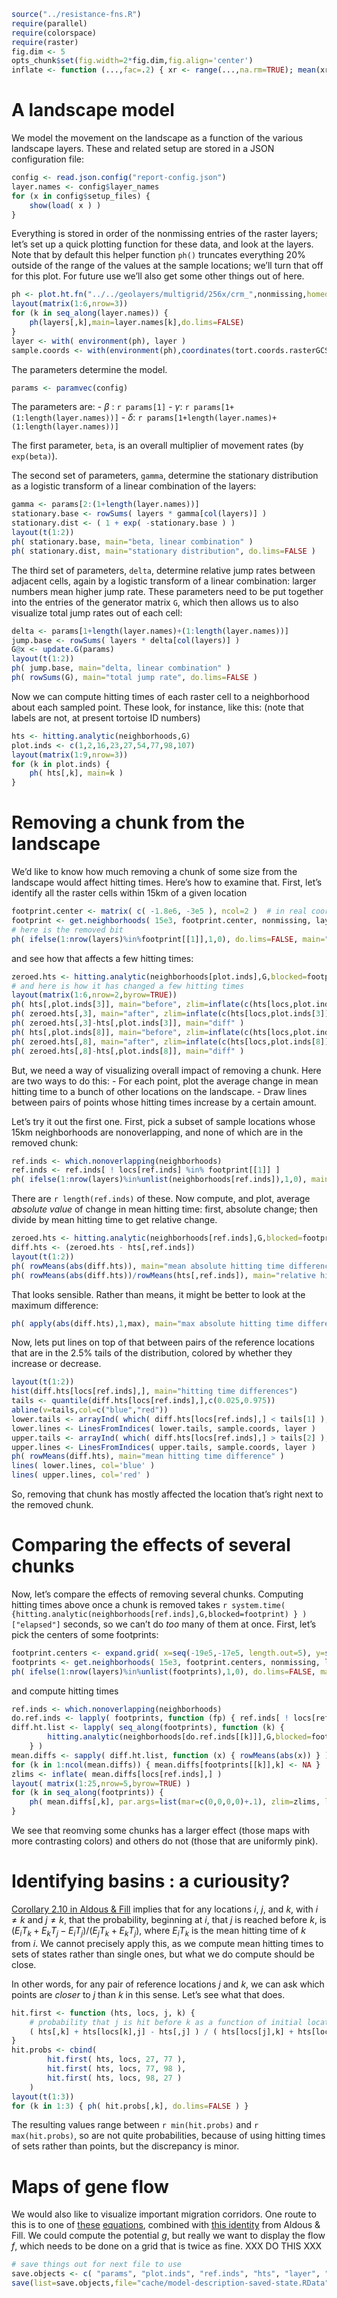 ```r
source("../resistance-fns.R")
require(parallel)
require(colorspace)
require(raster)
fig.dim <- 5
opts_chunk$set(fig.width=2*fig.dim,fig.align='center')
inflate <- function (...,fac=.2) { xr <- range(...,na.rm=TRUE); mean(xr) + (1+fac) * (xr-mean(xr)) }
```



A landscape model
=================

We model the movement on the landscape as a function of the various landscape layers.
These and related setup are stored in a JSON configuration file:

```r
config <- read.json.config("report-config.json")
layer.names <- config$layer_names
for (x in config$setup_files) {
    show(load( x ) )
}
```

Everything is stored in order of the nonmissing entries of the raster layers;
let's set up a quick plotting function for these data,
and look at the layers.
Note that by default this helper function `ph()` truncates everything 20% outside of the range
of the values at the sample locations; we'll turn that off for this plot.
For future use we'll also get some other things out of here.

```r
ph <- plot.ht.fn("../../geolayers/multigrid/256x/crm_",nonmissing,homedir="../..",default.par.args=list(mar=c(3,3,3,3)+.1))
layout(matrix(1:6,nrow=3))
for (k in seq_along(layer.names)) {
    ph(layers[,k],main=layer.names[k],do.lims=FALSE)
}
layer <- with( environment(ph), layer )
sample.coords <- with(environment(ph),coordinates(tort.coords.rasterGCS))
```

The parameters determine the model.
```r
params <- paramvec(config)
```
The parameters are:
- $\beta$ : `r params[1]`
- $\gamma$: `r params[1+(1:length(layer.names))]`
- $\delta$: `r params[1+length(layer.names)+(1:length(layer.names))]`

The first parameter, `beta`, is an overall multiplier of movement rates (by `exp(beta)`).

The second set of parameters, `gamma`, determine the stationary distribution as a logistic transform
of a linear combination of the layers:
```r
gamma <- params[2:(1+length(layer.names))]
stationary.base <- rowSums( layers * gamma[col(layers)] )
stationary.dist <- ( 1 + exp( -stationary.base ) )
layout(t(1:2))
ph( stationary.base, main="beta, linear combination" )
ph( stationary.dist, main="stationary distribution", do.lims=FALSE )
```

The third set of parameters, `delta`,
determine relative jump rates between adjacent cells,
again by a logistic transform of a linear combination:
larger numbers mean higher jump rate.
These parameters need to be put together into the entries of the generator matrix `G`,
which then allows us to also visualize total jump rates out of each cell:
```r
delta <- params[1+length(layer.names)+(1:length(layer.names))]
jump.base <- rowSums( layers * delta[col(layers)] )
G@x <- update.G(params)
layout(t(1:2))
ph( jump.base, main="delta, linear combination" )
ph( rowSums(G), main="total jump rate", do.lims=FALSE )
```

Now we can compute hitting times of each raster cell to a neighborhood about each sampled point.
These look, for instance, like this:
(note that labels are not, at present tortoise ID numbers)
```r
hts <- hitting.analytic(neighborhoods,G)
plot.inds <- c(1,2,16,23,27,54,77,98,107)
layout(matrix(1:9,nrow=3))
for (k in plot.inds) {
    ph( hts[,k], main=k )
}
```


Removing a chunk from the landscape
===================================

We'd like to know how much removing a chunk of some size from the landscape would affect hitting times.
Here's how to examine that.
First, let's identify all the raster cells within 15km of a given location
```r
footprint.center <- matrix( c( -1.8e6, -3e5 ), ncol=2 )  # in real coordinates
footprint <- get.neighborhoods( 15e3, footprint.center, nonmissing, layer )
# here is the removed bit
ph( ifelse(1:nrow(layers)%in%footprint[[1]],1,0), do.lims=FALSE, main="removed bit", legend=FALSE )
```
and see how that affects a few hitting times:
```r
zeroed.hts <- hitting.analytic(neighborhoods[plot.inds],G,blocked=footprint)
# and here is how it has changed a few hitting times
layout(matrix(1:6,nrow=2,byrow=TRUE))
ph( hts[,plot.inds[3]], main="before", zlim=inflate(c(hts[locs,plot.inds[3]],zeroed.hts[locs,3])) )
ph( zeroed.hts[,3], main="after", zlim=inflate(c(hts[locs,plot.inds[3]],zeroed.hts[locs,3])) )
ph( zeroed.hts[,3]-hts[,plot.inds[3]], main="diff" )
ph( hts[,plot.inds[8]], main="before", zlim=inflate(c(hts[locs,plot.inds[8]],zeroed.hts[locs,8])) )
ph( zeroed.hts[,8], main="after", zlim=inflate(c(hts[locs,plot.inds[8]],zeroed.hts[locs,8])) )
ph( zeroed.hts[,8]-hts[,plot.inds[8]], main="diff" )
```

But, we need a way of visualizing overall impact of removing a chunk.
Here are two ways to do this:
- For each point, plot the average change in mean hitting time to a bunch of other locations on the landscape.
- Draw lines between pairs of points whose hitting times increase by a certain amount.

Let's try it out the first one.
First, pick a subset of sample locations whose 15km neighborhoods are nonoverlapping,
and none of which are in the removed chunk:
```r
ref.inds <- which.nonoverlapping(neighborhoods)
ref.inds <- ref.inds[ ! locs[ref.inds] %in% footprint[[1]] ]
ph( ifelse(1:nrow(layers)%in%unlist(neighborhoods[ref.inds]),1,0), main="reference locations" )
```
There are `r length(ref.inds)` of these.
Now compute, and plot, average *absolute value* of change in mean hitting time:
first, absolute change; then divide by mean hitting time to get relative change.
```r
zeroed.hts <- hitting.analytic(neighborhoods[ref.inds],G,blocked=footprint)
diff.hts <- (zeroed.hts - hts[,ref.inds])
layout(t(1:2))
ph( rowMeans(abs(diff.hts)), main="mean absolute hitting time difference" )
ph( rowMeans(abs(diff.hts))/rowMeans(hts[,ref.inds]), main="relative hitting time difference" )
```
That looks sensible.  Rather than means, it might be better to look at the maximum difference:
```r
ph( apply(abs(diff.hts),1,max), main="max absolute hitting time difference" )
```

Now, lets put lines on top of that between pairs of the reference locations
that are in the 2.5% tails of the distribution,
colored by whether they increase or decrease.
```r
layout(t(1:2))
hist(diff.hts[locs[ref.inds],], main="hitting time differences")
tails <- quantile(diff.hts[locs[ref.inds],],c(0.025,0.975))
abline(v=tails,col=c("blue","red"))
lower.tails <- arrayInd( which( diff.hts[locs[ref.inds],] < tails[1] ), .dim=dim(diff.hts[locs[ref.inds],]) )
lower.lines <- LinesFromIndices( lower.tails, sample.coords, layer )
upper.tails <- arrayInd( which( diff.hts[locs[ref.inds],] > tails[2] ), .dim=dim(diff.hts[locs[ref.inds],]) )
upper.lines <- LinesFromIndices( upper.tails, sample.coords, layer )
ph( rowMeans(diff.hts), main="mean hitting time difference" )
lines( lower.lines, col='blue' )
lines( upper.lines, col='red' )
```
So, removing that chunk has mostly affected the location that's right next to the removed chunk.


Comparing the effects of several chunks
=======================================

Now, let's compare the effects of removing several chunks.
Computing hitting times above once a chunk is removed takes `r system.time( {hitting.analytic(neighborhoods[ref.inds],G,blocked=footprint) } )["elapsed"]` seconds,
so we can't do *too* many of them at once.
First, let's pick the centers of some footprints:
```r
footprint.centers <- expand.grid( x=seq(-19e5,-17e5, length.out=5), y=seq(-2e5,-4e5,length.out=5) )
footprints <- get.neighborhoods( 15e3, footprint.centers, nonmissing, layer )
ph( ifelse(1:nrow(layers)%in%unlist(footprints),1,0), do.lims=FALSE, main="removed bits", legend=FALSE )
```
and compute hitting times
```r
ref.inds <- which.nonoverlapping(neighborhoods)
do.ref.inds <- lapply( footprints, function (fp) { ref.inds[ ! locs[ref.inds] %in% fp ] } )
diff.ht.list <- lapply( seq_along(footprints), function (k) { 
        hitting.analytic(neighborhoods[do.ref.inds[[k]]],G,blocked=footprints[[k]]) - hts[,do.ref.inds[[k]]] 
    } )
mean.diffs <- sapply( diff.ht.list, function (x) { rowMeans(abs(x)) } )
for (k in 1:ncol(mean.diffs)) { mean.diffs[footprints[[k]],k] <- NA }
zlims <- inflate( mean.diffs[locs[ref.inds],] )
layout( matrix(1:25,nrow=5,byrow=TRUE) )
for (k in seq_along(footprints)) {
    ph( mean.diffs[,k], par.args=list(mar=c(0,0,0,0)+.1), zlim=zlims, legend=(((k-1)%%5)==4) )
}
```

We see that reomving some chunks has a larger effect (those maps with more contrasting colors)
and others do not (those that are uniformly pink).


Identifying basins : a curiousity?
==================================

[Corollary 2.10 in Aldous & Fill](http://www.stat.berkeley.edu/~aldous/RWG/Book_Ralph/Ch2.S2.html#Ch2.ThmLemma10) implies that for any locations $i$, $j$, and $k$,
with $i \neq k$ and $j \neq k$, that the probability, beginning at $i$, that $j$ is reached before $k$,
is $(E_i T_k + E_k T_j - E_i T_j) / ( E_j T_k + E_k T_j )$,
where $E_i T_k$ is the mean hitting time of $k$ from $i$.
We cannot precisely apply this, as we compute mean hitting times to sets of states
rather than single ones,
but what we do compute should be close.

In other words, for any pair of reference locations $j$ and $k$,
we can ask which points are *closer* to $j$ than $k$ in this sense.
Let's see what that does.
```r
hit.first <- function (hts, locs, j, k) {
    # probability that j is hit before k as a function of initial location
    ( hts[,k] + hts[locs[k],j] - hts[,j] ) / ( hts[locs[j],k] + hts[locs[k],j] )
}
hit.probs <- cbind(
        hit.first( hts, locs, 27, 77 ),
        hit.first( hts, locs, 77, 98 ),
        hit.first( hts, locs, 98, 27 )
    )
layout(t(1:3))
for (k in 1:3) { ph( hit.probs[,k], do.lims=FALSE ) }
```

The resulting values range between `r min(hit.probs)` and `r max(hit.probs)`,
so are not quite probabilities,
because of using hitting times of sets rather than points,
but the discrepancy is minor.


Maps of gene flow
=================

We would also like to visualize important migration corridors.
One route to this is to one of 
[these](http://www.stat.berkeley.edu/~aldous/RWG/Book_Ralph/Ch3.S7.html#Ch3.E101) 
[equations](http://www.stat.berkeley.edu/~aldous/RWG/Book_Ralph/Ch3.S7.html#Ch3.ThmLemma41),
combined with [this identity](http://www.stat.berkeley.edu/~aldous/RWG/Book_Ralph/Ch3.S3.html#Ch3.E25.m1)
from Aldous & Fill.
We could compute the potential $g$,
but really we want to display the flow $f$,
which needs to be done on a grid that is twice as fine.
XXX DO THIS XXX





```r
# save things out for next file to use
save.objects <- c( "params", "plot.inds", "ref.inds", "hts", "layer", "sample.coords", "ph", "config", "layer.names" )
save(list=save.objects,file="cache/model-description-saved-state.RData")
```

